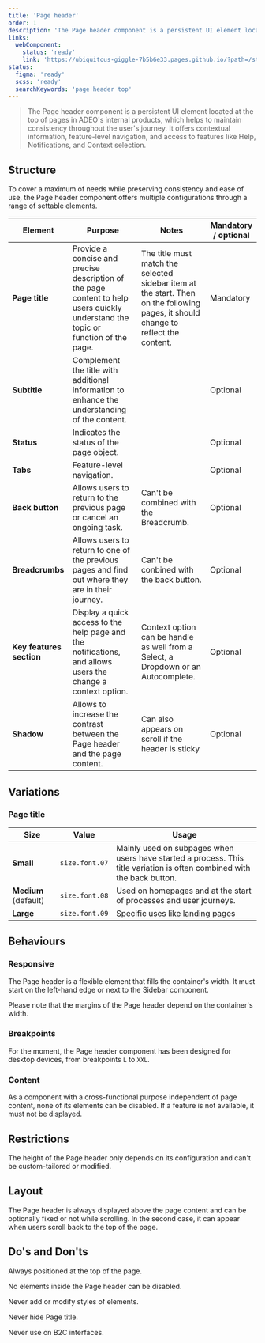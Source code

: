 ```yaml
---
title: 'Page header'
order: 1
description: 'The Page header component is a persistent UI element located at the top of digital products pages.'
links:
  webComponent:
    status: 'ready'
    link: 'https://ubiquitous-giggle-7b5b6e33.pages.github.io/?path=/story/components-header'
status:
  figma: 'ready'
  scss: 'ready'
  searchKeywords: 'page header top'
---
```


> The Page header component is a persistent UI element located at the top of pages in ADEO's internal products, which helps to maintain consistency throughout the user's journey. It offers contextual information, feature-level navigation, and access to features like Help, Notifications, and Context selection.

<!-- Add preview -->

## Structure

To cover a maximum of needs while preserving consistency and ease of use, the Page header component offers multiple configurations through a range of settable elements.

| Element                  | Purpose                                                                                                                           | Notes                                                                                                                              | Mandatory / optional |
| ------------------------ | --------------------------------------------------------------------------------------------------------------------------------- | ---------------------------------------------------------------------------------------------------------------------------------- | -------------------- |
| **Page title**           | Provide a concise and precise description of the page content to help users quickly understand the topic or function of the page. | The title must match the selected sidebar item at the start. Then on the following pages, it should change to reflect the content. | Mandatory            |
| **Subtitle**             | Complement the title with additional information to enhance the understanding of the content.                                     |                                                                                                                                    | Optional             |
| **Status**               | Indicates the status of the page object.                                                                                          |                                                                                                                                    | Optional             |
| **Tabs**                 | Feature-level navigation.                                                                                                         |                                                                                                                                    | Optional             |
| **Back button**          | Allows users to return to the previous page or cancel an ongoing task.                                                            | Can't be combined with the Breadcrumb.                                                                                             | Optional             |
| **Breadcrumbs**          | Allows users to return to one of the previous pages and find out where they are in their journey.                                 | Can't be conbined with the back button.                                                                                            | Optional             |
| **Key features section** | Display a quick access to the help page and the notifications, and allows users the change a context option.                      | Context option can be handle as well from a Select, a Dropdown or an Autocomplete.                                                 | Optional             |
| **Shadow**               | Allows to increase the contrast between the Page header and the page content.                                                     | Can also appears on scroll if the header is sticky                                                                                 | Optional             |

## Variations

### Page title

| Size                 | Value          | Usage                                                                                                                   |
| -------------------- | -------------- | ----------------------------------------------------------------------------------------------------------------------- |
| **Small**            | `size.font.07` | Mainly used on subpages when users have started a process. This title variation is often combined with the back button. |
| **Medium** (default) | `size.font.08` | Used on homepages and at the start of processes and user journeys.                                                      |
| **Large**            | `size.font.09` | Specific uses like landing pages                                                                                        |

## Behaviours

### Responsive

The Page header is a flexible element that fills the container's width. It must start on the left-hand edge or next to the Sidebar component.

<Highlight theme="warning" title="Be aware">

Please note that the margins of the Page header depend on the container's width.

</Highlight>

### Breakpoints

For the moment, the Page header component has been designed for desktop devices, from breakpoints `L` to `XXL`.

### Content

As a component with a cross-functional purpose independent of page content, none of its elements can be disabled. If a feature is not available, it must not be displayed.

## Restrictions

The height of the Page header only depends on its configuration and can't be custom-tailored or modified.

## Layout

The Page header is always displayed above the page content and can be optionally fixed or not while scrolling. In the second case, it can appear when users scroll back to the top of the page.

## Do's and Don'ts

<HintItem>Always positioned at the top of the page.</HintItem>

<HintItem dont>No elements inside the Page header can be disabled.</HintItem>

<HintItem dont>Never add or modify styles of elements.</HintItem>

<HintItem dont>Never hide Page title.</HintItem>

<HintItem dont>Never use on B2C interfaces.</HintItem>
